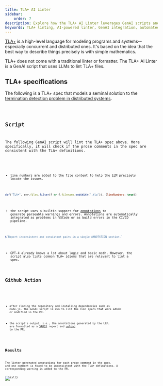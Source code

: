 ```yaml
---
title: TLA+ AI Linter
sidebar:
    order: 7
description: Explore how the TLA+ AI Linter leverages GenAI scripts and LLMs to enhance TLA+ specifications with automated linting and consistent comment verification.
keywords: TLA+ linting, AI-powered linter, GenAI integration, automated code review, distributed systems modeling
---
```



[TLA+](https://lamport.azurewebsites.net/tla/tla.html) is a high-level language for modeling programs and systems--especially
concurrent and distributed ones.  It's based on the idea that the best way to describe things precisely is with simple mathematics.

TLA+ does not come with a traditional linter or formatter.  The TLA+ AI Linter is a GenAI script that uses LLMs to lint TLA+ files.

## TLA+ specifications

The following is a TLA+ spec that models a seminal solution to the [termination detection problem in distributed systems](https://www.cs.utexas.edu/users/EWD/ewd09xx/EWD998.PDF).

<Code code={specSource} wrap={true} lang="txt" title="EWD998PCal.tla" />

## Script

The following GenAI script will lint the TLA+ spec above.  More specifically, it will check if the prose comments in the spec are consistent with the TLA+ definitions.

<Code code={scriptSource} wrap={true} lang="js" title="tlAI-Linter.genai.mjs" />

- line numbers are added to the file content to help the LLM precisely locate the issues.

```js "lineNumbers" wrap
def("TLA+", env.files.filter(f => f.filename.endsWith(".tla")), {lineNumbers: true})
```

- the script uses a builtin support for [annotations](/genaiscript/reference/scripts/annotations) 
to generate parseable warnings and errors. Annotations are automatically integrated as problems 
in VSCode or as build errors in the CI/CD pipeline.

```js "annotations"
$`Report inconsistent and consistent pairs in a single ANNOTATION section.`
```

- GPT-4 already knows a lot about logic and basic math.  However, the script also lists common TLA+ idioms that are relevant to lint a spec.

## Github Action

<Code code={actionSource} wrap={true} lang="yaml" title="PR.yml" />

- after cloning the repository and installing dependencies such as node.js, the GenAI script is run to lint the TLA+ specs that were added or modified in the PR.

- the script's output, i.e., the annotations generated by the LLM, are formatted as a [SARIF](https://sarifweb.azurewebsites.net) report and [upload](https://docs.github.com/en/code-security/code-scanning/integrating-with-code-scanning/uploading-a-sarif-file-to-github) to the PR.

## Results

The linter generated annotations for each prose comment in the spec, and one comment is found to be inconsistent with the TLA+ definitions.  A corresponding warning is added to the PR.

<Image src={src} alt={alt} />